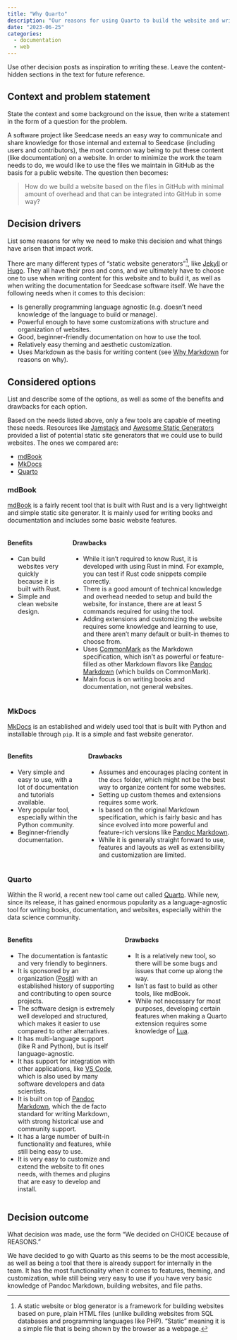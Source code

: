```yaml
---
title: "Why Quarto"
description: "Our reasons for using Quarto to build the website and write the general documentation."
date: "2023-06-25"
categories:
  - documentation
  - web
---
```


::: content-hidden
Use other decision posts as inspiration to writing these. Leave the
content-hidden sections in the text for future reference.
:::

## Context and problem statement

::: content-hidden
State the context and some background on the issue, then write a
statement in the form of a question for the problem.
:::

A software project like Seedcase needs an easy way to communicate and
share knowledge for those internal and external to Seedcase (including
users and contributors), the most common way being to put these content
(like documentation) on a website. In order to minimize the work the
team needs to do, we would like to use the files we maintain in GitHub
as the basis for a public website. The question then becomes:

> How do we build a website based on the files in GitHub with minimal
> amount of overhead and that can be integrated into GitHub in some way?

## Decision drivers

::: content-hidden
List some reasons for why we need to make this decision and what things
have arisen that impact work.
:::

There are many different types of "static website generators"[^1], like
[Jekyll](https://jekyllrb.com/) or [Hugo](https://gohugo.io/). They all
have their pros and cons, and we ultimately have to choose one to use
when writing content for this website and to build it, as well as when
writing the documentation for Seedcase software itself. We have the
following needs when it comes to this decision:

[^1]: A static website or blog generator is a framework for building
    websites based on pure, plain HTML files (unlike building websites
    from SQL databases and programming languages like PHP). "Static"
    meaning it is a simple file that is being shown by the browser as a
    webpage.

-   Is generally programming language agnostic (e.g. doesn't need
    knowledge of the language to build or manage).
-   Powerful enough to have some customizations with structure and
    organization of websites.
-   Good, beginner-friendly documentation on how to use the tool.
-   Relatively easy theming and aesthetic customization.
-   Uses Markdown as the basis for writing content (see [Why
    Markdown](/why-markdown/index.qmd) for reasons on why).

## Considered options

::: content-hidden
List and describe some of the options, as well as some of the benefits
and drawbacks for each option.
:::

Based on the needs listed above, only a few tools are capable of meeting
these needs. Resources like [Jamstack](https://jamstack.org/generators/)
and [Awesome Static
Generators](https://github.com/myles/awesome-static-generators) provided
a list of potential static site generators that we could use to build
websites. The ones we compared are:

-   [mdBook](https://rust-lang.github.io/mdBook/index.html)
-   [MkDocs](https://www.mkdocs.org/)
-   [Quarto](https://quarto.org/)

### mdBook

[mdBook](https://rust-lang.github.io/mdBook/index.html) is a fairly
recent tool that is built with Rust and is a very lightweight and simple
static site generator. It is mainly used for writing books and
documentation and includes some basic website features.

::: columns
::: column
#### Benefits

-   Can build websites very quickly because it is built with Rust.
-   Simple and clean website design.
:::

::: column
#### Drawbacks

-   While it isn't required to know Rust, it is developed with using
    Rust in mind. For example, you can test if Rust code snippets
    compile correctly.
-   There is a good amount of technical knowledge and overhead needed to
    setup and build the website, for instance, there are at least 5
    commands required for using the tool.
-   Adding extensions and customizing the website requires some
    knowledge and learning to use, and there aren't many default or
    built-in themes to choose from.
-   Uses [CommonMark](https://commonmark.org/) as the Markdown
    specification, which isn't as powerful or feature-filled as other
    Markdown flavors like [Pandoc
    Markdown](https://pandoc.org/MANUAL.html#pandocs-markdown) (which
    builds on CommonMark).
-   Main focus is on writing books and documentation, not general
    websites.
:::
:::

### MkDocs

[MkDocs](https://www.mkdocs.org/) is an established and widely used tool
that is built with Python and installable through `pip`. It is a simple
and fast website generator.

::: columns
::: column
#### Benefits

-   Very simple and easy to use, with a lot of documentation and
    tutorials available.
-   Very popular tool, especially within the Python community.
-   Beginner-friendly documentation.
:::

::: column
#### Drawbacks

-   Assumes and encourages placing content in the `docs` folder, which
    might not be the best way to organize content for some websites.
-   Setting up custom themes and extensions requires some work.
-   Is based on the original Markdown specification, which is fairly
    basic and has since evolved into more powerful and feature-rich
    versions like [Pandoc
    Markdown](https://pandoc.org/MANUAL.html#pandocs-markdown).
-   While it is generally straight forward to use, features and layouts
    as well as extensibility and customization are limited.
:::
:::

### Quarto

Within the R world, a recent new tool came out called
[Quarto](https://quarto.org/). While new, since its release, it has
gained enormous popularity as a language-agnostic tool for writing
books, documentation, and websites, especially within the data science
community.

::: columns
::: column
#### Benefits

-   The documentation is fantastic and very friendly to beginners.
-   It is sponsored by an organization ([Posit](https://posit.co/)) with
    an established history of supporting and contributing to open source
    projects.
-   The software design is extremely well developed and structured,
    which makes it easier to use compared to other alternatives.
-   It has multi-language support (like R and Python), but is itself
    language-agnostic.
-   It has support for integration with other applications, like [VS
    Code](https://code.visualstudio.com/), which is also used by many
    software developers and data scientists.
-   It is built on top of [Pandoc Markdown](https://pandoc.org/), which
    the de facto standard for writing Markdown, with strong historical
    use and community support.
-   It has a large number of built-in functionality and features, while
    still being easy to use.
-   It is very easy to customize and extend the website to fit ones
    needs, with themes and plugins that are easy to develop and install.
:::

::: column
#### Drawbacks

-   It is a relatively new tool, so there will be some bugs and issues
    that come up along the way.
-   Isn't as fast to build as other tools, like mdBook.
-   While not necessary for most purposes, developing certain features
    when making a Quarto extension requires some knowledge of
    [Lua](https://www.lua.org).
:::
:::

## Decision outcome

::: content-hidden
What decision was made, use the form "We decided on CHOICE because of
REASONS."
:::

We have decided to go with Quarto as this seems to be the most
accessible, as well as being a tool that there is already support for
internally in the team. It has the most functionality when it comes to
features, theming, and customization, while still being very easy to use
if you have very basic knowledge of Pandoc Markdown, building websites,
and file paths.
